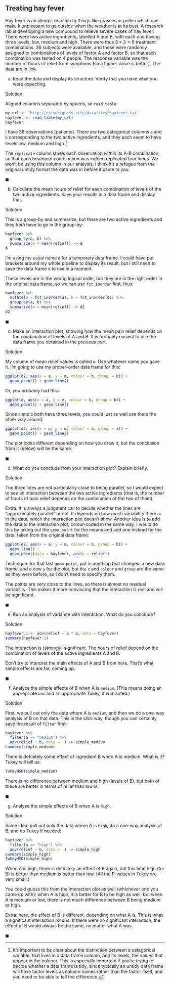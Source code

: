 ##  Treating hay fever


 Hay fever is an allergic reaction to things like grasses or
pollen which can make it unpleasant to go outside when the weather is
at its best.  A research lab is developing a new compound to relieve
severe cases of hay fever. There were two active ingredients, labelled
A and B, with each one having three levels, low, medium and
high. There were thus $3\times 3=9$ treatment combinations. 36
subjects were available, and these were randomly assigned to
combinations of levels of factor A and factor B, so that each
combination was tested on 4 people. The response variable was the
number of hours of relief from symptoms (so a higher value is
better). The data are in
[link](http://ritsokiguess.site/datafiles/hayfever.txt).



(a) Read the data and display its structure. Verify that you
have what you were expecting.

Solution


Aligned columns separated by spaces, so `read_table`:
```r
my_url <- "http://ritsokiguess.site/datafiles/hayfever.txt"
hayfever <- read_table(my_url)
hayfever
```

     

I have 36 observations (patients). There are two categorical columns
`a` and `b` corresponding to the two active ingredients,
and they each seem to have levels low, medium and high.^[It's important to be clear about the distinction between a categorical variable, that lives in a data frame column, and its levels, the values that appear in the column. This is especially important if you're trying to decide whether a data frame is tidy, since typically an untidy data frame will have factor levels as column names rather than the factor itself, and you need to be able to tell the difference.]

The `replicate` column labels each observation *within*
its A-B combination, so that each treatment combination was indeed
replicated four times. We won't be using this column in our analysis;
I think it's a refugee from the original untidy format the data was in
before it came to you.

$\blacksquare$

(b) Calculate the mean hours of relief for each combination of
levels of the two active ingredients. Save your results in a data
frame and display that.

Solution


This is a group-by and summarize, but there are two active ingredients and they *both* have to go in the group-by:
```r
hayfever %>%
  group_by(a, b) %>%
  summarize(m = mean(relief)) -> d
d
```



I'm using my usual name `d` for a temporary data frame. I could
have put brackets around my whole pipeline to display its result, but
I still need to save the data frame `d` to use in a moment.

These levels are in the wrong logical order, but they are in the right order in the original data frame, so we can use `fct_inorder` first, thus:

```r
hayfever %>%
  mutate(a = fct_inorder(a), b = fct_inorder(b)) %>%
  group_by(a, b) %>%
  summarize(m = mean(relief)) -> d2
d2
```

 
$\blacksquare$

(c) Make an interaction plot, showing how the mean pain relief depends on the combination of levels of A and B. It is probably easiest to use the data frame you obtained in the previous part.

Solution


My column of mean relief values is called `m`. Use whatever
name you gave it.  I'm going to use my proper-order data frame for
this:
```r
ggplot(d2, aes(x = a, y = m, colour = b, group = b)) +
  geom_point() + geom_line()
```

     
Or, you probably had this:
```r
ggplot(d, aes(x = a, y = m, colour = b, group = b)) +
  geom_point() + geom_line()
```

     

Since `a` and `b` both have three levels, you could just as well use them the other way around:

```r
ggplot(d2, aes(x = b, y = m, colour = a, group = a)) +
  geom_point() + geom_line()
```

 

The plot looks different depending on how you draw it, but the
conclusion from it (below) will be the same.

$\blacksquare$

(d) What do you conclude from your interaction plot? Explain briefly.

Solution


The three lines are not particularly close to being parallel, so I
would expect to see an interaction between the two active
ingredients (that is, the number of hours of pain relief depends
on the combination of the two of them).

Extra: It is always a judgment call to decide whether the lines
are "approximately parallel" or not. It depends on how much
variability there is in the data, which the interaction plot
doesn't show. Another idea is to add the data to the interaction
plot, colour-coded in the same way. I would do this by taking out
the `geom_point` for the means and add one instead for the
data, taken from the original data frame:
```r
ggplot(d2, aes(x = a, y = m, colour = b, group = b)) +
  geom_line() +
  geom_point(data = hayfever, aes(y = relief))
```

     

Technique: for that last `geom_point`, put in anything that
changes: a new data frame, and a new `y` for the plot, but the
`x` and `colour` and `group` are the same as they
were before, so I don't need to specify them.

The points are *very* close to the lines, so there is almost no
residual variability. This makes it more convincing that the
interaction is real and will be significant.

$\blacksquare$

(e) Run an analysis of variance with interaction. What do you conclude?

Solution


```r
hayfever.1 <- aov(relief ~ a * b, data = hayfever)
summary(hayfever.1)
```

     

The interaction is (strongly) significant. The hours of relief depend on the combination of levels of the active ingredients A and B.

Don't try to interpret the main effects of A and B from here. That's what simple effects are for, coming up.

$\blacksquare$

(f) Analyze the simple effects of B when A is
`medium`. (This means doing an appropriate `aov` and
an appropriate Tukey, if warranted.)

Solution


First, we pull out only the data where A is `medium`, and then we do a one-way analysis of B on that data. This is the slick way, though you can certainly save the result of `filter` first:
```r
hayfever %>%
  filter(a == "medium") %>%
  aov(relief ~ b, data = .) -> simple_medium
summary(simple_medium)
```

     

There is definitely some effect of ingredient B when A is medium. What
is it? Tukey will tell us:

```r
TukeyHSD(simple_medium)
```

 

There is no difference between medium and high (levels of B), but both of these are better in terms of relief than low is.

$\blacksquare$

(g) Analyze the simple effects of B when A is `high`.

Solution


Same idea: pull out only the data where A is `high`, do a one-way analysis of B, and do Tukey if needed:
```r
hayfever %>%
  filter(a == "high") %>%
  aov(relief ~ b, data = .) -> simple_high
summary(simple_high)
TukeyHSD(simple_high)
```

     

When A is high, there is definitely an effect of B again, but this
time high (for B) is better than medium is better than low. (All the
P-values in Tukey are very small.)

You could guess this from the interaction plot as well (whichever one
you came up with): when A is high, it is better for B to be high as
well, but when A is medium or low, there is not much difference
between B being medium or high.

Extra: here, the effect of B is different, depending on what A is. This is
what a significant interaction *means*. If there were no
significant interaction, the effect of B would always be the same, no
matter what A was.

$\blacksquare$



